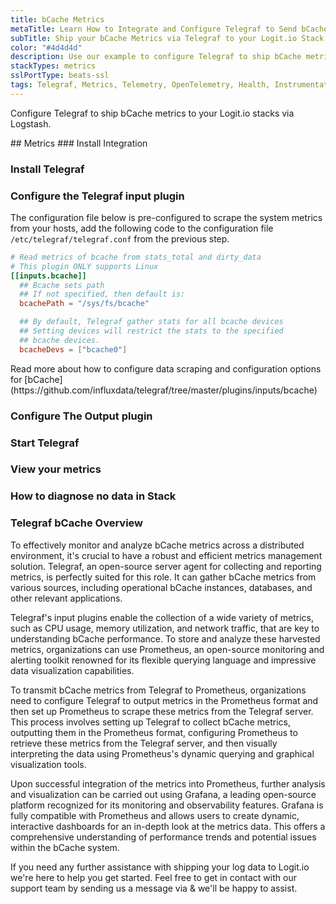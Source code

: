 ```yaml
---
title: bCache Metrics
metaTitle: Learn How to Integrate and Configure Telegraf to Send bCache Metrics
subTitle: Ship your bCache Metrics via Telegraf to your Logit.io Stack
color: "#4d4d4d"
description: Use our example to configure Telegraf to ship bCache metrics to your Logit.io stacks. Configure Telegraf to send bCache metrics to Logstash or Elastic.
stackTypes: metrics
sslPortType: beats-ssl
tags: Telegraf, Metrics, Telemetry, OpenTelemetry, Health, Instrumentation, bCache, Prometheus, Cache, Linux Cache, Bcache
---
```


Configure Telegraf to ship bCache metrics to your Logit.io stacks via Logstash.

<Steps>
  ## Metrics
  ### Install Integration
  <InstallIntegration/>

  ### Install Telegraf

  <InstallTelegraf />

  ### Configure the Telegraf input plugin

  The configuration file below is pre-configured to scrape the system metrics from your hosts, add the following code to the configuration file `/etc/telegraf/telegraf.conf` from the previous step.

  ```toml copy
  # Read metrics of bcache from stats_total and dirty_data
  # This plugin ONLY supports Linux
  [[inputs.bcache]]
    ## Bcache sets path
    ## If not specified, then default is:
    bcachePath = "/sys/fs/bcache"

    ## By default, Telegraf gather stats for all bcache devices
    ## Setting devices will restrict the stats to the specified
    ## bcache devices.
    bcacheDevs = ["bcache0"]
  ```

  <Callout type="info">
    Read more about how to configure data scraping and configuration options for [bCache](https://github.com/influxdata/telegraf/tree/master/plugins/inputs/bcache)
  </Callout>

  ### Configure The Output plugin

  <TelegrafOutputPlugin />

  ### Start Telegraf

  <StartTelegraf />

  ### View your metrics
  <LaunchStack source="bCache_Metrics_via_Telegraf" utmMedium="metrics" utmCampaign="telegraf-bCache-metrics" />

  ### How to diagnose no data in Stack

  <DiagnoseNoData />

</Steps>

### Telegraf bCache Overview

To effectively monitor and analyze bCache metrics across a distributed environment, it's crucial to have a robust and efficient metrics 
management solution. Telegraf, an open-source server agent for collecting and reporting metrics, is perfectly suited for this role. It can 
gather bCache metrics from various sources, including operational bCache instances, databases, and other relevant applications.

Telegraf's input plugins enable the collection of a wide variety of metrics, such as CPU usage, memory utilization, and network traffic, that 
are key to understanding bCache performance. To store and analyze these harvested metrics, organizations can use Prometheus, an open-source 
monitoring and alerting toolkit renowned for its flexible querying language and impressive data visualization capabilities.

To transmit bCache metrics from Telegraf to Prometheus, organizations need to configure Telegraf to output metrics in the Prometheus format 
and then set up Prometheus to scrape these metrics from the Telegraf server. This process involves setting up Telegraf to collect bCache 
metrics, outputting them in the Prometheus format, configuring Prometheus to retrieve these metrics from the Telegraf server, and then visually 
interpreting the data using Prometheus's dynamic querying and graphical visualization tools.

Upon successful integration of the metrics into Prometheus, further analysis and visualization can be carried out using Grafana, a leading 
open-source platform recognized for its monitoring and observability features. Grafana is fully compatible with Prometheus and allows users to 
create dynamic, interactive dashboards for an in-depth look at the metrics data. This offers a comprehensive understanding of performance 
trends and potential issues within the bCache system.

If you need any further assistance with shipping your log data to Logit.io we're here to help you get started. Feel free to get in contact with 
our support team by sending us a message via <IntercomButton text="live chat" /> & we'll be happy to assist.